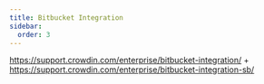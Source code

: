 ```yaml
---
title: Bitbucket Integration
sidebar:
  order: 3
---
```


https://support.crowdin.com/enterprise/bitbucket-integration/ + https://support.crowdin.com/enterprise/bitbucket-integration-sb/
